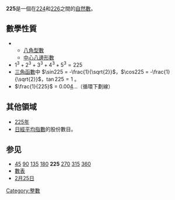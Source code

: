 {{Unreferenced|time=2020-10-07T05:26:57+00:00}}
{{noteTA|G1=Math}}
{{整数
| 质因数分解 = <math>3^2\times5^2</math>
| 罗马数字 =CCXXV
}}
'''225'''是一個在[[224|224]]和[[226|226]]之間的[[自然數|自然數]]。

== 數學性質 ==
{{數字性質|use math=yes}}
** [[八角型數|八角型數]]
** [[中心八邊形數|中心八邊形數]]
* <math>1^3+2^3+3^3+4^3+5^3=225</math>
* [[三角函數|三角函數]]中 <math>\sin225 = -\frac{1}{\sqrt{2}}</math>，<math>\cos225 = -\frac{1}{\sqrt{2}}</math>，<math>\tan225 = 1</math> 。
* <math>\frac{1}{225}</math> = 0.00<span style="text-decoration:underline;">4</span>…（循環下劃線）

== 其他領域 ==
* [[225年|225年]]
* [[日經平均指數|日經平均指數]]的股份數目。

== 参见 ==
*[[45|45]] [[90|90]] [[135|135]] [[180|180]] '''225''' [[270|270]] [[315|315]] [[360|360]]
*[[數表|數表]]
*[[2月25日|2月25日]]

{{Number-stub}}
[[Category:整數|Category:整數]]